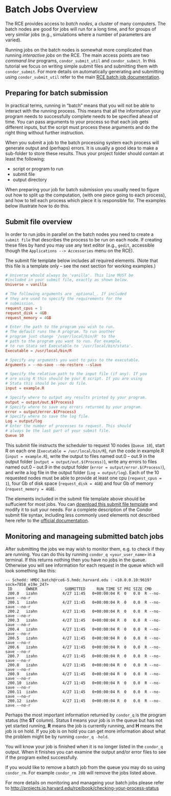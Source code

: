 # Batch Jobs Overview

The RCE provides access to *batch nodes*, a cluster of many computers.
The batch nodes are good for jobs will run for a long time, and for
groups of very similar jobs (e.g., simulations where a number of
parameters are varied).

Running jobs on the batch nodes is somewhat more complicated than
running *interactive jobs* on the RCE. The main access points are two
*command line* programs, `condor_submit_util` and `condor_submit`. In
this tutorial we focus on writing simple submit files and submitting
them with `condor_submit`. For more details on automatically generating
and submitting using `condor_submit_util` refer to the main [RCE batch
job
documentation](http://projects.iq.harvard.edu/rce/book/batch-processing-basics).

## Preparing for batch submission

In practical terms, running in "batch" means that you will not be able
to interact with the running process. This means that all the
information your program needs to successfully complete needs to be
specified ahead of time. You can pass arguments to your process so that
each job gets different inputs, but the script must process these
arguments and do the right thing without further instruction.

When you submit a job to the batch processing system each process will
generate output and (perhaps) errors. It is usually a good idea to make
a sub-folder to store these results. Thus your project folder should
contain at least the following:

-   script or program to run
-   submit file
-   output directory

When preparing your job for batch submission you usually need to figure
out how to split up the computation, (with one piece going to each
process), and how to tell each process which piece it is responsible
for. The examples below illustrate how to do this.

## Submit file overview

In order to run jobs in parallel on the batch nodes you need to create a
`submit file` that describes the process to be run on each node. If
creating these files by hand you may use any text editor (e.g., `gedit`,
accessible though the `Applications --> Accessories` menu on the RCE).

The submit file template below includes all required elements. (Note
that this file is a template only -- see the next section for working
examples.)

``` .conf
# Universe whould always be 'vanilla'. This line MUST be
#included in your submit file, exactly as shown below.
Universe = vanilla

# The following arguments are _optional_. If included
# they are used to specify the requirements for the
# submission.
request_cpus = 1
request_disk = 4GB
request_memory = 4GB

# Enter the path to the program you wish to run.
# The default runs the R program. To run another
# program just change '/user/local/bin/R' to the
# path to the program you want to run. For example,
# to run Stata set Executable to '/usr/local/bin/stata'.
Executable = /usr/local/bin/R

# Specify any arguments you want to pass to the executable.
Arguments = --no-save --no-restore --slave

# Specify the relative path to the input file (if any). If you
# are using R this should be your R script. If you are using
# Stata this should be your do file.
input = example.R

# Specify where to output any results printed by your program.
output = output/out.$(Process)
# Specify where to save any errors returned by your program.
error = output/error.$(Process)
# Specify where to save the log file.
Log = output/log
# Enter the number of processes to request. This should
# always be the last part of your submit file.
Queue 10

```

This submit file instructs the scheduler to request 10 nodes
(`Queue 10`), start R on each one (`Executable = /usr/local/bin/R`),
run the code in example.R (`input = example.R`), write the output to
files named out.0 -- out.9 in the output folder
(`output = output/out.$(Process)`), write any errors to files named
out.0 -- out.9 in the output folder (`error = output/error.$(Process)`),
and write a log file in the output folder (`Log = output/log`). Each of
the 10 requested nodes must be able to provide at least one cpu
(`request_cpus = 1`), four Gb of disk space (`request_disk = 4GB`) and
four Gb of memory (`request_memory = 4GB`).

The elements included in the submit file template above should be
suffucient for most jobs. You can [download this submit file
template](template.submit) and modify it to suit your needs. For a
complete description of the Condor submit file syntax, including less
commonly used elements not described here refer to the [official
documentation](http://research.cs.wisc.edu/htcondor/manual/current/condor_submit.html).


## Monitoring and manageing submitted batch jobs

After submitting the jobs we may wish to monitor them, e.g. to check if
they are running. You can do this by running `condor_q <your_user_name>`
in a terminal. If this returns nothing then you have no jobs in the
queue. Otherwise you will see information for each request in the queue
which will look something like this:

``` .example
-- Schedd: HMDC.batch@rce6-5.hmdc.harvard.edu : <10.0.0.10:9619?sock=7858_e19e_247>
 ID      OWNER            SUBMITTED     RUN_TIME ST PRI SIZE CMD
 200.0   izahn           4/27 11:45   0+00:00:04 R  0   0.0  R --no-save --no-r
 200.1   izahn           4/27 11:45   0+00:00:04 R  0   0.0  R --no-save --no-r
 200.2   izahn           4/27 11:45   0+00:00:04 R  0   0.0  R --no-save --no-r
 200.3   izahn           4/27 11:45   0+00:00:04 R  0   0.0  R --no-save --no-r
 200.4   izahn           4/27 11:45   0+00:00:04 R  0   0.0  R --no-save --no-r
 200.5   izahn           4/27 11:45   0+00:00:04 R  0   0.0  R --no-save --no-r
 200.6   izahn           4/27 11:45   0+00:00:04 R  0   0.0  R --no-save --no-r
 200.7   izahn           4/27 11:45   0+00:00:04 R  0   0.0  R --no-save --no-r
 200.8   izahn           4/27 11:45   0+00:00:04 R  0   0.0  R --no-save --no-r
 200.9   izahn           4/27 11:45   0+00:00:04 R  0   0.0  R --no-save --no-r
 200.10  izahn           4/27 11:45   0+00:00:04 R  0   0.0  R --no-save --no-r
 200.11  izahn           4/27 11:45   0+00:00:04 R  0   0.0  R --no-save --no-r
 200.12  izahn           4/27 11:45   0+00:00:04 R  0   0.0  R --no-save --no-r
```

Perhaps the most important information returned by `condor_q` is the
program status (the **ST** column). Status **I** means your job is in
the queue but has not yet started running, **R** means the job is
currently running, and **H** means the job is on hold. If you job is on
hold you can get more information about what the problem might be by
running `condor_q -hold`.

You will know your job is finished when it is no longer listed in the
`condor_q` output. When it finishes you can examine the output and/or
error files to see if the program exited successfully.

If you would like to remove a batch job from the queue you may do so
using `condor_rm`. For example `condor_rm 200` will remove the jobs
listed above.

For more details on monitoring and manageing your batch jobs please
refer to
<http://projects.iq.harvard.edu/rce/book/checking-your-process-status>
